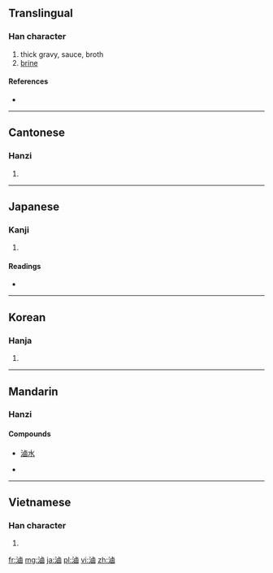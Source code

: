 {{also|卤|鹵}}
==Translingual==

===Han character===
{{Han char|rn=85|rad=水|as=11|sn=14|four=3116<sub>0</sub>|canj=水卜田戈 (EYWI)}}

# thick gravy, sauce, broth
# [[brine]]

====References====
* {{Han ref|kx=0644.070|dkj=18088|dj=1051.190|hdz=31721.020|uh=6EF7|ud=28407|bh=BAB1|bd=47793}}

----

==Cantonese==

===Hanzi===
{{yue-hanzi|jyut=|y=lou5|sim=卤}}

# {{defn|Cantonese|sort=水11}}

----

==Japanese==

===Kanji===
{{ja-kanji|grade=|rs=水11}}

# {{defn|Japanese|sort=水11}}

====Readings====
* {{ja-readings|on=[[ろ]] (ro)|kun=[[しおち]] (shiochi), [[しおつき]] (shiotsuki)}}

----

==Korean==

===Hanja===
{{ko-hanja|hangeul=로>노|eumhun=|rv=ro>no|mr=ro>no|y=lo>no}}

# {{defn|Korean|sort=水11}}

----

==Mandarin==

===Hanzi===
{{cmn-hanzi|sim=卤|pin=[[lǔ]] ([[lu3]])|wg=lu<sup>3</sup>}}

====Compounds====
* [[滷水]]

* {{defn|Mandarin|sort=水11}}

----

==Vietnamese==

===Han character===
{{vi-hantu|[[lỗ]]|rs=水11}}

# {{defn|Vietnamese|sort=水11}}

[[fr:滷]]
[[mg:滷]]
[[ja:滷]]
[[pl:滷]]
[[vi:滷]]
[[zh:滷]]